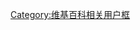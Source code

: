 {{Userbox
  |border-c = #000000<!-- 用戶框邊框的顏色，十六進位顏色，可按自己需求來改，[[颜色列表]]中有現成的顏色 -->
  |border-s = 1<!-- 用戶框邊框的尺寸 -->
  |id-c     = #FFFFFF<!-- ID區的背景色 -->
  |id-s     = 12<!-- ID區 的字體大小（pt） -->
  |id-fc    = #000000<!-- ID區的字體顏色 -->
  |info-c   = #000000<!-- Info區的背景色 -->
  |info-s   = 8<!-- Info區的字體大小 -->
  |info-fc  = #FFFFFF<!-- Info區的字體顏色 -->
  |id       = 廚二<!-- ID區顯示的內容，可插入圖像或文字 -->
  |info     = 該用戶患有[[中二病|廚二病]]<!-- Info區顯示的內容 -->
  |nocat    = {{{nocat|}}}<!-- 分類 -->
}}

<noinclude>[[Category:维基百科相关用户框]]</noinclude>